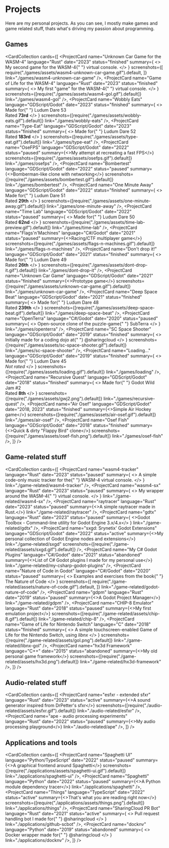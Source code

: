 # Projects

Here are my personal projects. As you can see, I mostly make games and game related stuff, thats what's driving my passion about programming.

## Games

<CardCollection
  cards={[
    <ProjectCard
      name="Unknown Car Game for the WASM-4"
      language="Rust"
      date="2023"
      status="finished"
      summary={
        <>
          My second game for the <ELink href="https://wasm4.org">WASM-4</ELink>{" "}
          virtual console.
        </>
      }
      screenshots={[
        require("./games/assets/wasm4-unknown-car-game.gif").default,
      ]}
      link="./games/wasm4-unknown-car-game"
    />,
    <ProjectCard
      name="Game of Life for the WASM-4"
      language="Rust"
      date="2023"
      status="finished"
      summary={
        <>
          My first "game" for the <ELink href="https://wasm4.org">WASM-4</ELink>{" "}
          virtual console.
        </>
      }
      screenshots={[require("./games/assets/wasm4-gol.gif").default]}
      link="./games/wasm4-gol"
    />,
    <ProjectCard
      name="Wobbly Eats"
      language="GDScript/Godot"
      date="2023"
      status="finished"
      summary={
        <>
          Made for{" "}
          <ELink href="https://ldjam.com/events/ludum-dare/53/wobbly-eats">
            Ludum Dare 53
          </ELink>
          <br />
          Rated <b>73rd</b>
        </>
      }
      screenshots={[require("./games/assets/wobbly-eats.gif").default]}
      link="./games/wobbly-eats"
    />,
    <ProjectCard
      name="Type-Eat"
      language="GDScript/Godot"
      date="2023"
      status="finished"
      summary={
        <>
          Made for{" "}
          <ELink href="https://ldjam.com/events/ludum-dare/52/type-eat">
            Ludum Dare 52
          </ELink>
          <br />
          Rated <b>183rd</b>
        </>
      }
      screenshots={[require("./games/assets/type-eat.gif").default]}
      link="./games/type-eat"
    />,
    <ProjectCard
      name="OseFPS"
      language="GDScript/Godot"
      date="2022"
      status="paused"
      summary={<>My attempt at recreating a fast FPS</>}
      screenshots={[require("./games/assets/osefps.gif").default]}
      link="./games/osefps"
    />,
    <ProjectCard
      name="Bombertest"
      language="GDScript/Godot"
      date="2022"
      status="paused"
      summary={<>Bomberman-like clone with networking</>}
      screenshots={[require("./games/assets/bombertest.gif").default]}
      link="./games/bombertest"
    />,
    <ProjectCard
      name="One Minute Away"
      language="GDScript/Godot"
      date="2022"
      status="finished"
      summary={
        <>
          Made for{" "}
          <ELink href="https://ldjam.com/events/ludum-dare/51/one-minute-away">
            Ludum Dare 51
          </ELink>
          <br />
          Rated <b>29th</b>
        </>
      }
      screenshots={[require("./games/assets/one-minute-away.gif").default]}
      link="./games/one-minute-away"
    />,
    <ProjectCard
      name="Time Lab"
      language="GDScript/Godot"
      date="2022"
      status="paused"
      summary={
        <>
          Made for{" "}
          <ELink href="https://ldjam.com/events/ludum-dare/50/time-lab">
            Ludum Dare 50
          </ELink>
          <br />
          Rated <b>62nd</b>
        </>
      }
      screenshots={[require("./games/assets/time-lab-preview.gif").default]}
      link="./games/time-lab"
    />,
    <ProjectCard
      name="Flags'n'Machines"
      language="C#/Godot"
      date="2021"
      status="paused"
      summary={<>Racing/CTF multiplayer game</>}
      screenshots={[require("./games/assets/flags-n-machines.gif").default]}
      link="./games/flags-n-machines"
    />,
    <ProjectCard
      name="Don't drop it!"
      language="GDScript/Godot"
      date="2021"
      status="finished"
      summary={
        <>
          Made for{" "}
          <ELink href="https://ldjam.com/events/ludum-dare/49/dont-drop-it">
            Ludum Dare 49
          </ELink>
          <br />
          Rated <b>26th</b>
        </>
      }
      screenshots={[require("./games/assets/dont-drop-it.gif").default]}
      link="./games/dont-drop-it"
    />,
    <ProjectCard
      name="Unknown Car Game"
      language="GDScript/Godot"
      date="2021"
      status="finished"
      summary={<>Prototype game</>}
      screenshots={[require("./games/assets/unknown-car-game.gif").default]}
      link="./games/unknown-car-game"
    />,
    <ProjectCard
      name="Deep Space Beat"
      language="GDScript/Godot"
      date="2021"
      status="finished"
      summary={
        <>
          Made for{" "}
          <ELink href="https://ldjam.com/events/ludum-dare/48/deep-space-beat">
            Ludum Dare 48
          </ELink>
          <br />
          Rated <b>239th</b>
        </>
      }
      screenshots={[require("./games/assets/deep-space-beat.gif").default]}
      link="./games/deep-space-beat"
    />,
    <ProjectCard
      name="OpenTerra"
      language="C#/Godot"
      date="2020"
      status="paused"
      summary={
        <>
          Open-source clone of the puzzle-game{" "}
          <ELink href="http://crystalshard.net/old/cs_curvy.php?p=6">
            SubTerra
          </ELink>
        </>
      }
      link="./games/openterra"
    />,
    <ProjectCard
      name="SC Space Shooter"
      language="GDScript/Godot"
      date="2019"
      status="finished"
      summary={
        <>
          Initially made for a coding dojo at{" "}
          <ELink href="https://github.com/sharingcloud">@sharingcloud</ELink>
        </>
      }
      screenshots={[require("./games/assets/sc-space-shooter.gif").default]}
      link="./games/sc-space-shooter"
    />,
    <ProjectCard
      name="Loading..."
      language="GDScript/Godot"
      date="2019"
      status="finished"
      summary={
        <>
          Made for{" "}
          <ELink href="https://ldjam.com/events/ludum-dare/45/loading">
            Ludum Dare 45
          </ELink>
          <br />
          <i>Not rated</i>
        </>
      }
      screenshots={[require("./games/assets/loading.gif").default]}
      link="./games/loading"
    />,
    <ProjectCard
      name="Recursive Quest"
      language="GDScript/Godot"
      date="2018"
      status="finished"
      summary={
        <>
          Made for{" "}
          <ELink href="https://itch.io/jam/godot-wild-jam-2/rate/319210">
            Godot Wild Jam #2
          </ELink>
          <br />
          Rated <b>8th</b>
        </>
      }
      screenshots={[require("./games/assets/gwj2.png").default]}
      link="./games/recursive-quest"
    />,
    <ProjectCard
      name="Air Osef"
      language="GDScript/Godot"
      date="2018, 2023"
      status="finished"
      summary={<>Simple Air Hockey game</>}
      screenshots={[require("./games/assets/air-osef.gif").default]}
      link="./games/air-osef"
    />,
    <ProjectCard
      name="Osef Fish"
      language="GDScript/Godot"
      date="2018"
      status="finished"
      summary={<>Quick & dirty "Flappy Bird" clone</>}
      screenshots={[require("./games/assets/osef-fish.png").default]}
      link="./games/osef-fish"
    />,
  ]}
/>

## Game-related stuff

<CardCollection
  cards={[
    <ProjectCard
      name="wasm4-tracker"
      language="Rust"
      date="2023"
      status="paused"
      summary={
        <>
          A simple code-only music tracker for the{" "}
          <ELink href="https://wasm4.org">WASM-4</ELink> virtual console.
        </>
      }
      link="./game-related/wasm4-tracker"
    />,
    <ProjectCard
      name="wasm4-sx"
      language="Rust"
      date="2023"
      status="paused"
      summary={
        <>
          My wrapper around the <ELink href="https://wasm4.org">WASM-4</ELink>{" "}
          virtual console.
        </>
      }
      link="./game-related/wasm4-sx"
    />,
    <ProjectCard
      name="raytracer"
      language="Rust"
      date="2023"
      status="paused"
      summary={<>A simple raytracer made in Rust.</>}
      link="./game-related/raytracer"
    />,
    <ProjectCard
      name="gdtx"
      language="Rust"
      date="2023"
      status="paused"
      summary={
        <>Godot Toolbox - Command-line utility for Godot Engine 3.x/4.x</>
      }
      link="./game-related/gdtx"
    />,
    <ProjectCard
      name="sxgd: Srynetix' Godot Extensions"
      language="GDScript/Godot"
      date="2022"
      status="active"
      summary={<>My personal collection of Godot Engine nodes and extensions</>}
      link="./game-related/sxgd"
      screenshots={[require("./game-related/assets/sxgd.gif").default]}
    />,
    <ProjectCard
      name="My C# Godot Plugins"
      language="C#/Godot"
      date="2021"
      status="abandoned"
      summary={<>List of C# Godot plugins I made for my personal use</>}
      link="./game-related/my-csharp-godot-plugins"
    />,
    <ProjectCard
      name="Nature of Code in Godot"
      language="C#/Godot"
      date="2020"
      status="paused"
      summary={
        <>
          Examples and exercises from the book{" "}
          <ELink href="https://natureofcode.com/">The Nature of Code</ELink>
        </>
      }
      screenshots={[
        require("./game-related/assets/nature-of-code.gif").default,
      ]}
      link="./game-related/godot-nature-of-code"
    />,
    <ProjectCard
      name="gdpm"
      language="Rust"
      date="2019"
      status="paused"
      summary={<>A Godot Project Manager</>}
      link="./game-related/gdpm"
    />,
    <ProjectCard
      name="CHIP-8 Emulator"
      language="Rust"
      date="2018"
      status="paused"
      summary={<>My first emulation project</>}
      screenshots={[require("./game-related/assets/chip-8.gif").default]}
      link="./game-related/chip-8"
    />,
    <ProjectCard
      name="Game of Life for Nintendo Switch"
      language="C"
      date="2018"
      status="finished"
      summary={
        <>
          A simple touchscreen-enabled Game of Life for the Nintendo Switch,
          using <i>libnx</i>
        </>
      }
      screenshots={[require("./game-related/assets/gol.png").default]}
      link="./game-related/libnx-gol"
    />,
    <ProjectCard
      name="hx3d Framework"
      language="C++"
      date="2015"
      status="abandoned"
      summary={<>My old personal game framework</>}
      screenshots={[require("./game-related/assets/hx3d.png").default]}
      link="./game-related/hx3d-framework"
    />,
  ]}
/>

## Audio-related stuff

<CardCollection
  cards={[
    <ProjectCard
      name="esfxr - extended sfxr"
      language="Rust"
      date="2023"
      status="active"
      summary={<>A sound generator inspired from DrPetter's sfxr</>}
      screenshots={[require("./audio-related/assets/esfxr.gif").default]}
      link="./audio-related/esfxr"
    />,
    <ProjectCard
      name="ape - audio processing experiments"
      language="Rust"
      date="2022"
      status="paused"
      summary={<>My audio processing playground</>}
      link="./audio-related/ape"
    />,
  ]}
/>

## Applications and tools

<CardCollection
  cards={[
    <ProjectCard
      name="Spaghetti UI"
      language="Python/TypeScript"
      date="2022"
      status="paused"
      summary={<>A graphical frontend around Spaghetti</>}
      screenshots={[require("./applications/assets/spaghetti-ui.gif").default]}
      link="./applications/spaghetti-ui"
    />,
    <ProjectCard
      name="Spaghetti"
      language="Python"
      date="2022"
      status="paused"
      summary={<>A Python module dependency tracer</>}
      link="./applications/spaghetti"
    />,
    <ProjectCard
      name="Things"
      language="TypeScript"
      date="2022"
      status="active"
      summary={<>That's what you are reading right now</>}
      screenshots={[require("./applications/assets/things.png").default]}
      link="./applications/things"
    />,
    <ProjectCard
      name="SharingCloud PR Bot"
      language="Rust"
      date="2021"
      status="active"
      summary={
        <>
          Pull request handling bot I made for{" "}
          <ELink href="https://github.com/sharingcloud">@sharingcloud</ELink>
        </>
      }
      link="./applications/github-scbot"
    />,
    <ProjectCard
      name="docknv"
      language="Python"
      date="2019"
      status="abandoned"
      summary={
        <>
          Docker wrapper made for{" "}
          <ELink href="https://github.com/sharingcloud">@sharingcloud</ELink>
        </>
      }
      link="./applications/docknv"
    />,
  ]}
/>
